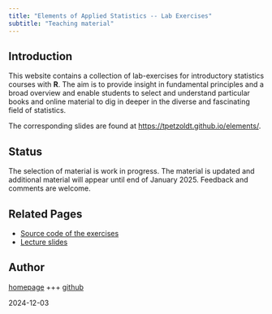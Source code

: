 ---
title: "Elements of Applied Statistics -- Lab Exercises"
subtitle: "Teaching material"
---

## Introduction

This website contains a collection of lab-exercises for introductory statistics 
courses with **R**. The aim is to provide insight in fundamental principles and 
a broad overview and enable students to select and understand particular books 
and online material to dig in deeper in the diverse and fascinating field of statistics.

The corresponding slides are found at [https://tpetzoldt.github.io/elements/](https://tpetzoldt.github.io/elements/).

## Status

The selection of material is work in progress. The material is updated and 
additional material will appear until end of January 2025. Feedback and comments are welcome.


## Related Pages

* [Source code of the exercises](https://github.com/tpetzoldt/element-labs)
* [Lecture slides](../elements/)


## Author

[homepage](https://tu-dresden.de/Members/thomas.petzoldt) +++ [github](https://github.com/tpetzoldt)

2024-12-03
